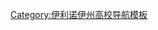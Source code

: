 {{Navbox
 | name  =  
芝加哥大都會區的學院和大學 | title  = 芝加哥大都會區的學院和大學
 | listclass = hlist
 | state = {{{state<includeonly>|autocollapse</includeonly>}}}

| group1 = [[伊利諾伊州社區學院系統]]
| list1  = 
*[[杜佩奇學院]]
*[[埃爾金社區學院]]
*[[哈珀學院]]
*[[喬利埃特短期大學]]
*[[萊克縣學院]]
*[[麥克馬克學院]]
*[[麥克亨利縣學院]]
*[[莫瑞谷社區學院]]
*[[莫頓學院]]
*[[奧克頓社區學院]]
*[[大草原州立學院]]
*[[南方城郊學院]]
*[[特里同學院]]
*[[瓦邦斯社區學院]]
{{navbox subgroup|evenodd=swap
|group1 =[[芝加哥城市學院]]
|list1=
: [[理查德J戴利學院]]
: [[肯尼迪-國王學院]]
: [[馬爾科姆X學院]]
: [[奥利弗哈维学院]]
: [[杜魯門學院]]
: [[哈羅德華盛頓學院]]
: [[威爾伯懷特學院]]
}}
| group3 =        學院
| list3  = 
*[[聖約瑟夫卡柳梅特學院]]
*[[迦太基學院]]
*[[哥倫比亞學院芝加哥分校]]
*[[埃爾姆赫斯特學院]]
*[[希伯來神學院]]
*[[森林湖學院]]
*[[慕迪聖經學院]]
*[[中北學院]]
*[[聖奧古斯丁學院 (伊利諾伊州)|聖奧古斯丁學院]]
*[[聖約瑟夫學院 (印第安納州)|圣約瑟夫學院]]
*[[芝加哥藝術學院]]
*[[夏默學院]]
*[[泰尔士神学院 (芝加哥)|泰尔士神学院]]
*[[三一基督學院]]
*[[范德庫克音樂學院]]
*[[韋頓學院 (伊利諾伊州)|韋頓學院]]

| group4 =    大學
| list4  = 
*[[奧羅拉大學]]
*[[班尼迪克大學]]
*[[芝加哥州立大學]]
*[[協和大學芝加哥分校]]
*[[德保羅大學]]
*[[多明尼克大學 (伊利諾伊州)|多明尼克大學]]
*[[東西大學 (美國)|東西大學]]
*[[州長州立大學]]
*[[伊利诺大学芝加哥分校]]
*[[伊利諾理工學院]]
*[[印第安納大學西北分校]]
*[[賈德森大學]]
*[[路易斯大學]]
*[[芝加哥洛約拉大學]]
*[[國家路易斯大學]]
*[[國家健康科學大學]]
*[[北帕克大學]]
*[[東北伊利諾伊大學]]
*[[北伊利諾伊大學]]
*[[西北大學 (伊利諾州)|西北大學]]
*[[普渡大學西北分校]]
*[[羅伯特莫里斯大學 (伊利諾伊州)|羅伯特莫里斯大學]]
*[[羅斯福大學]]
*[[聖方濟大學]]
*[[聖瑪麗湖大學]]
*[[聖澤維爾大學]]
*[[三一國際大學]]
*[[芝加哥大學]]

| group5 =研究生院
| list5 = 
*[[阿德勒專業心理學院]]
*[[天主教神學聯盟]]
*[[芝加哥職業心理學校]]
*[[芝加哥神學院]]
*[[艾瑞克森研究所]]
*[[加略特福音神學院]]
*[[伊利諾伊州視光學學院]]
*[[臨床社會工作學院]]
*[[約翰馬歇爾法學院 (芝加哥)|約翰馬歇爾法學院]]
*[[森林湖研究生管理學院]]
*[[芝加哥路德神學院]]
*[[麥考密克神學院]]
*[[米德維爾倫巴第神學院]]
*[[中西大學]]
*[[北方浸會神學院]]
*[[羅莎琳德富蘭克林醫科大學]]
*[[拉什大學]]<!--doesn't offer baccalaureate programs, despite name-->
*[[斯珀特斯犹太研究学院]]
*[[豐田技術研究所]]

}}<noinclude>
{{collapsible option}}
[[Category:伊利诺伊州高校导航模板‎]]
</noinclude>